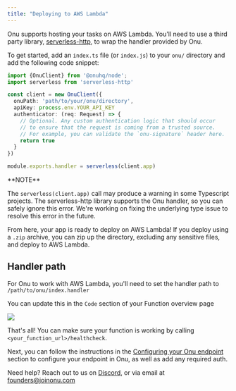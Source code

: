```yaml
---
title: "Deploying to AWS Lambda"
---
```


Onu supports hosting your tasks on AWS Lambda. 
You'll need to use a third party library, [serverless-http](https://www.npmjs.com/package/serverless-http), to wrap the handler provided by Onu.

To get started, add an `index.ts` file (or `index.js`) to your `onu/` directory and add the following code snippet:

```typescript
import {OnuClient} from '@onuhq/node';
import serverless from 'serverless-http'

const client = new OnuClient({
  onuPath: 'path/to/your/onu/directory',
  apiKey: process.env.YOUR_API_KEY
  authenticator: (req: Request) => {
    // Optional. Any custom authentication logic that should occur 
    // to ensure that the request is coming from a trusted source.
    // For example, you can validate the `onu-signature` header here.
    return true
  }
})

module.exports.handler = serverless(client.app)
```


<Note>
**NOTE**

The `serverless(client.app)` call may produce a warning in some Typescript projects.
The serverless-http library supports the Onu handler, so you can safely ignore this error.
We're working on fixing the underlying type issue to resolve this error in the future.

</Note>

From here, your app is ready to deploy on AWS Lambda!
If you deploy using a `.zip` archive, you can zip up the directory, excluding any sensitive files, and deploy to AWS Lambda.

## Handler path
For Onu to work with AWS Lambda, you'll need to set the handler path to `/path/to/onu/index.handler`

You can update this in the `Code` section of your Function overview page

<Frame>
  <img src="/images/aws-lambda-settings.png" />
</Frame>


That's all! You can make sure your function is working by calling `<your_function_url>/healthcheck`.


Next, you can follow the instructions in the [Configuring your Onu endpoint](/nodesdk/selfhosting/defining-onu-endpoint) section to configure your endpoint in Onu, as well as add any required auth.


Need help? Reach out to us on [Discord](https://discord.gg/FJr6Yqk79T), or via email at founders@joinonu.com

